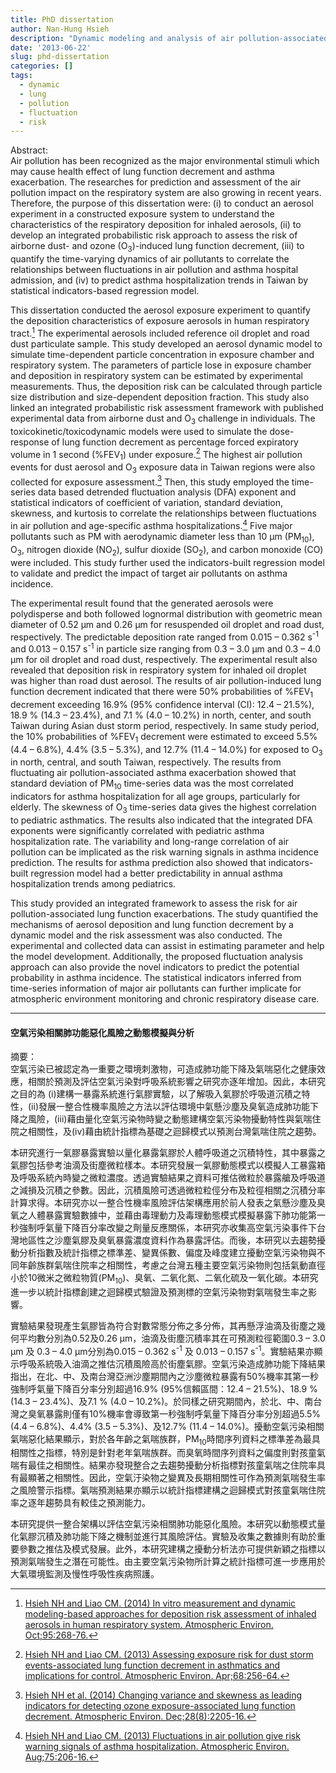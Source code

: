 ```yaml
---
title: PhD dissertation
author: Nan-Hung Hsieh
description: "Dynamic modeling and analysis of air pollution-associated lung function exacerbations risk"
date: '2013-06-22'
slug: phd-dissertation
categories: []
tags:
  - dynamic
  - lung
  - pollution
  - fluctuation
  - risk
---
```


Abstract:  
Air pollution has been recognized as the major environmental stimuli which may cause health effect of lung function decrement and asthma exacerbation. The researches for prediction and assessment of the air pollution impact on the respiratory system are also growing in recent years. Therefore, the purpose of this dissertation were: (i) to conduct an aerosol experiment in a constructed exposure system to understand the characteristics of the respiratory deposition for inhaled aerosols, (ii) to develop an integrated probabilistic risk approach to assess the risk of airborne dust- and ozone (O~3~)-induced lung function decrement, (iii) to quantify the time-varying dynamics of air pollutants to correlate the relationships between fluctuations in air pollution and asthma hospital admission, and (iv) to predict asthma hospitalization trends in Taiwan by statistical indicators-based regression model.

This dissertation conducted the aerosol exposure experiment to quantify the deposition characteristics of exposure aerosols in human respiratory tract.^[[Hsieh NH and Liao CM. (2014) In vitro measurement and dynamic modeling-based approaches for deposition risk assessment of inhaled aerosols in human respiratory system. Atmospheric Environ. Oct;95:268-76.](https://www.sciencedirect.com/science/article/pii/S1352231014004919)] The experimental aerosols included reference oil droplet and road dust particulate sample. This study developed an aerosol dynamic model to simulate time-dependent particle concentration in exposure chamber and respiratory system. The parameters of particle lose in exposure chamber and deposition in respiratory system can be estimated by experimental measurements. Thus, the deposition risk can be calculated through particle size distribution and size-dependent deposition fraction. This study also linked an integrated probabilistic risk assessment framework with published experimental data from airborne dust and O~3~ challenge in individuals. The toxicokinetic/toxicodynamic models were used to simulate the dose-response of lung function decrement as percentage forced expiratory volume in 1 second (%FEV~1~) under exposure.^[[Hsieh NH and Liao CM. (2013) Assessing exposure risk for dust storm events-associated lung function decrement in asthmatics and implications for control. Atmospheric Environ. Apr;68:256-64.](https://www.sciencedirect.com/science/article/pii/S1352231012011454)] The highest air pollution events for dust aerosol and O~3~ exposure data in Taiwan regions were also collected for exposure assessment.^[[Hsieh NH et al. (2014) Changing variance and skewness as leading indicators for detecting ozone exposure-associated lung function decrement. Atmospheric Environ. Dec;28(8):2205-16.](https://link.springer.com/article/10.1007/s00477-014-0887-2)] Then, this study employed the time-series data based detrended fluctuation analysis (DFA) exponent and statistical indicators of coefficient of variation, standard deviation, skewness, and kurtosis to correlate the relationships between fluctuations in air pollution and age-specific asthma hospitalizations.^[[Hsieh NH and Liao CM. (2013) Fluctuations in air pollution give risk warning signals of asthma hospitalization. Atmospheric Environ. Aug;75:206-16.](https://www.sciencedirect.com/science/article/pii/S1352231013002975)] Five major pollutants such as PM with aerodynamic diameter less than 10 μm (PM~10~), O~3~, nitrogen dioxide (NO~2~), sulfur dioxide (SO~2~), and carbon monoxide (CO) were included. This study further used the indicators-built regression model to validate and predict the impact of target air pollutants on asthma incidence.

The experimental result found that the generated aerosols were polydisperse and both followed lognormal distribution with geometric mean diameter of 0.52 μm and 0.26 μm for resuspended oil droplet and road dust, respectively. The predictable deposition rate ranged from 0.015 – 0.362 s^-1^ and 0.013 – 0.157 s^-1^ in particle size ranging from 0.3 – 3.0 μm and 0.3 – 4.0 μm for oil droplet and road dust, respectively. The experimental result also revealed that deposition risk in respiratory system for inhaled oil droplet was higher than road dust aerosol. The results of air pollution-induced lung function decrement indicated that there were 50% probabilities of %FEV~1~ decrement exceeding 16.9% (95% confidence interval (CI): 12.4 – 21.5%), 18.9 % (14.3 – 23.4%), and 7.1 % (4.0 – 10.2%) in north, center, and south Taiwan during Asian dust storm period, respectively. In same study period, the 10% probabilities of %FEV~1~ decrement were estimated to exceed 5.5% (4.4 – 6.8%), 4.4% (3.5 – 5.3%), and 12.7% (11.4 – 14.0%) for exposed to O~3~ in north, central, and south Taiwan, respectively. The results from fluctuating air pollution-associated asthma exacerbation showed that standard deviation of PM~10~ time-series data was the most correlated indicators for asthma hospitalization for all age groups, particularly for elderly. The skewness of O~3~ time-series data gives the highest correlation to pediatric asthmatics. The results also indicated that the integrated DFA exponents were significantly correlated with pediatric asthma hospitalization rate. The variability and long-range correlation of air pollution can be implicated as the risk warning signals in asthma incidence prediction. The results for asthma prediction also showed that indicators-built regression model had a better predictability in annual asthma hospitalization trends among pediatrics.

This study provided an integrated framework to assess the risk for air pollution-associated lung function exacerbations. The study quantified the mechanisms of aerosol deposition and lung function decrement by a dynamic model and the risk assessment was also conducted. The experimental and collected data can assist in estimating parameter and help the model development. Additionally, the proposed fluctuation analysis approach can also provide the novel indicators to predict the potential probability in asthma incidence. The statistical indicators inferred from time-series information of major air pollutants can further implicate for atmospheric environment monitoring and chronic respiratory disease care.

***

#### 空氣污染相關肺功能惡化風險之動態模擬與分析

摘要：   
空氣污染已被認定為一重要之環境刺激物，可造成肺功能下降及氣喘惡化之健康效應，相關於預測及評估空氣污染對呼吸系統影響之研究亦逐年增加。因此，本研究之目的為 (i)建構一暴露系統進行氣膠實驗，以了解吸入氣膠於呼吸道沉積之特性，(ii)發展一整合性機率風險之方法以評估環境中氣懸沙塵及臭氧造成肺功能下降之風險，(iii)藉由量化空氣污染物時變之動態建構空氣污染物擾動特性與氣喘住院之相關性，及(iv)藉由統計指標為基礎之迴歸模式以預測台灣氣喘住院之趨勢。

本研究進行一氣膠暴露實驗以量化暴露氣膠於人體呼吸道之沉積特性，其中暴露之氣膠包括參考油滴及街塵微粒樣本。本研究發展一氣膠動態模式以模擬人工暴露箱及呼吸系統內時變之微粒濃度。透過實驗結果之資料可推估微粒於暴露艙及呼吸道之減損及沉積之參數。因此，沉積風險可透過微粒粒俓分布及粒徑相關之沉積分率計算求得。本研究亦以一整合性機率風險評估架構應用於前人發表之氣懸沙塵及臭氧之人體暴露實驗數據中，並藉由毒理動力及毒理動態模式模擬暴露下肺功能第一秒強制呼氣量下降百分率改變之劑量反應關係，本研究亦收集高空氣污染事件下台灣地區性之沙塵氣膠及臭氧暴露濃度資料作為暴露評估。而後，本研究以去趨勢擾動分析指數及統計指標之標準差、變異係數、偏度及峰度建立擾動空氣污染物與不同年齡族群氣喘住院率之相關性，考慮之台灣五種主要空氣污染物則包括氣動直徑小於10微米之微粒物質(PM~10~)、臭氧、二氧化氮、二氧化硫及一氧化碳。本研究進一步以統計指標創建之迴歸模式驗證及預測標的空氣污染物對氣喘發生率之影響。

實驗結果發現產生氣膠皆為符合對數常態分佈之多分佈，其再懸浮油滴及街塵之幾何平均數分別為0.52及0.26 μm，油滴及街塵沉積率其在可預測粒徑範圍0.3 – 3.0 μm 及 0.3 – 4.0 μm分別為0.015 – 0.362 s^-1^ 及 0.013 – 0.157 s^-1^。實驗結果亦顯示呼吸系統吸入油滴之推估沉積風險高於街塵氣膠。空氣污染造成肺功能下降結果指出，在北、中、及南台灣亞洲沙塵期間內之沙塵微粒暴露有50%機率其第一秒強制呼氣量下降百分率分別超過16.9% (95%信賴區間：12.4 – 21.5%)、18.9 % (14.3 – 23.4%)、及7.1 % (4.0 – 10.2%)。於同樣之研究期間內，於北、中、南台灣之臭氧暴露則僅有10%機率會導致第一秒強制呼氣量下降百分率分別超過5.5% (4.4 – 6.8%)、4.4% (3.5 – 5.3%)、及12.7% (11.4 – 14.0%)。擾動空氣污染相關氣喘惡化結果顯示，對於各年齡之氣喘族群，PM~10~時間序列資料之標準差為最具相關性之指標，特別是針對老年氣喘族群。而臭氧時間序列資料之偏度則對孩童氣喘有最佳之相關性。結果亦發現整合之去趨勢擾動分析指標對孩童氣喘之住院率具有最顯著之相關性。因此，空氣汙染物之變異及長期相關性可作為預測氣喘發生率之風險警示指標。氣喘預測結果亦顯示以統計指標建構之迴歸模式對孩童氣喘住院率之逐年趨勢具有較佳之預測能力。

本研究提供一整合架構以評估空氣污染相關肺功能惡化風險。本研究以動態模式量化氣膠沉積及肺功能下降之機制並進行其風險評估。實驗及收集之數據則有助於重要參數之推估及模式發展。此外，本研究建構之擾動分析法亦可提供新穎之指標以預測氣喘發生之潛在可能性。由主要空氣污染物所計算之統計指標可進一步應用於大氣環境監測及慢性呼吸性疾病照護。
